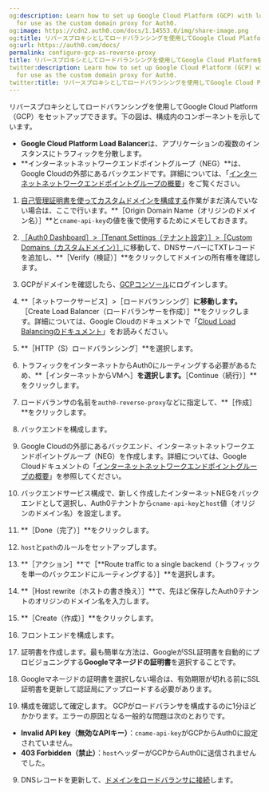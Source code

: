 ```yaml
---
og:description: Learn how to set up Google Cloud Platform (GCP) with load balancing
  for use as the custom domain proxy for Auth0.
og:image: https://cdn2.auth0.com/docs/1.14553.0/img/share-image.png
og:title: リバースプロキシとしてロードバランシングを使用してGoogle Cloud Platformを構成する
og:url: https://auth0.com/docs/
permalink: configure-gcp-as-reverse-proxy
title: リバースプロキシとしてロードバランシングを使用してGoogle Cloud Platformを構成する
twitter:description: Learn how to set up Google Cloud Platform (GCP) with load balancing
  for use as the custom domain proxy for Auth0.
twitter:title: リバースプロキシとしてロードバランシングを使用してGoogle Cloud Platformを構成する
---
```




リバースプロキシとしてロードバランシングを使用してGoogle Cloud Platform（GCP）をセットアップできます。下の図は、構成内のコンポーネントを示しています。

* **Google Cloud Platform Load Balancer**は、アプリケーションの複数のインスタンスにトラフィックを分散します。
* **インターネットネットワークエンドポイントグループ（NEG）**は、Google Cloudの外部にあるバックエンドです。詳細については、「[インターネットネットワークエンドポイントグループの概要](https://cloud.google.com/load-balancing/docs/negs/internet-neg-concepts)」をご覧ください。

1. [自己管理証明書を使ってカスタムドメインを構成する](/custom-domains/self-managed-certificates)作業がまだ済んでいない場合は、ここで行います。**［Origin Domain Name（オリジンのドメイン名）］**と`cname-api-key`の値を後で使用するためにメモしておきます。
2. [［Auth0 Dashboard］>［Tenant Settings（テナント設定）］>［Custom Domains（カスタムドメイン）］](%24%7Bmanage_url%7D/#/tenant/custom_domains)に移動して、DNSサーバーにTXTレコードを追加し、**［Verify（検証）］**をクリックしてドメインの所有権を確認します。
3. GCPがドメインを確認したら、[GCPコンソール](https://console.cloud.google.com)にログインします。
4. **［ネットワークサービス］>［ロードバランシング］**に移動します。**［Create Load Balancer（ロードバランサーを作成）］**をクリックします。詳細については、Google Cloudのドキュメントで「[Cloud Load Balancingのドキュメント](https://cloud.google.com/load-balancing/docs)」をお読みください。

1. **［HTTP（S）ロードバランシング］**を選択します。
2. トラフィックをインターネットからAuth0にルーティングする必要があるため、**［インターネットからVMへ］**を選択します。**［Continue（続行）］**をクリックします。
3. ロードバランサの名前を`auth0-reverse-proxy`などに指定して、**［作成］**をクリックします。
5. バックエンドを構成します。

1. Google Cloudの外部にあるバックエンド、インターネットネットワークエンドポイントグループ（NEG）を作成します。詳細については、Google Cloudドキュメントの「[インターネットネットワークエンドポイントグループの概要](https://cloud.google.com/load-balancing/docs/negs/internet-neg-concepts)」を参照してください。
2. バックエンドサービス構成で、新しく作成したインターネットNEGをバックエンドとして選択し、Auth0テナントから`cname-api-key`と`host`値（オリジンのドメイン名）を設定します。
3. **［Done（完了）］**をクリックします。
6. `host`と`path`のルールをセットアップします。

1. **［アクション］**で［**Route traffic to a single backend（トラフィックを単一のバックエンドにルーティングする）］**を選択します。
2. **［Host rewrite（ホストの書き換え）］**で、先ほど保存したAuth0テナントのオリジンのドメイン名を入力します。
3. **［Create（作成）］**をクリックします。
7. フロントエンドを構成します。

1. 証明書を作成します。最も簡単な方法は、GoogleがSSL証明書を自動的にプロビジョニングする**Googleマネージドの証明書**を選択することです。
2. Googleマネージドの証明書を選択しない場合は、有効期限が切れる前にSSL証明書を更新して認証局にアップロードする必要があります。
8. 構成を確認して確定します。 
GCPがロードバランサを構成するのに1分ほどかかります。エラーの原因となる一般的な問題は次のとおりです。

* **Invalid API key（無効なAPIキー）**：`cname-api-key`がGCPからAuth0に設定されていません。
* **403 Forbidden（禁止）**：`host`ヘッダーがGCPからAuth0に送信されませんでした。
9. DNSレコードを更新して、[ドメインをロードバランサに接続](https://cloud.google.com/load-balancing/docs/https/setup-global-ext-https-external-backend#update_dns)します。